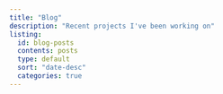 ```yaml
---
title: "Blog"
description: "Recent projects I've been working on"
listing:
  id: blog-posts
  contents: posts
  type: default
  sort: "date-desc"
  categories: true
---
```


::: {#blog-post}
:::